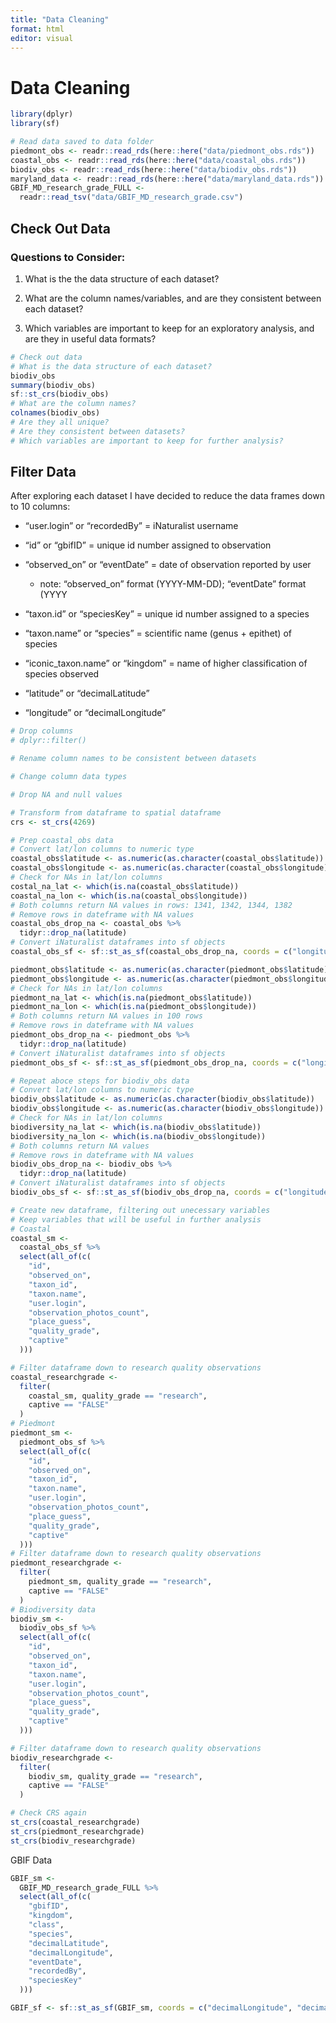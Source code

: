 ```yaml
---
title: "Data Cleaning"
format: html
editor: visual
---
```


# Data Cleaning

```r
library(dplyr)
library(sf)

# Read data saved to data folder
piedmont_obs <- readr::read_rds(here::here("data/piedmont_obs.rds"))
coastal_obs <- readr::read_rds(here::here("data/coastal_obs.rds"))
biodiv_obs <- readr::read_rds(here::here("data/biodiv_obs.rds"))
maryland_data <- readr::read_rds(here::here("data/maryland_data.rds"))
GBIF_MD_research_grade_FULL <-
  readr::read_tsv("data/GBIF_MD_research_grade.csv")
```

## Check Out Data

### Questions to Consider:

1.  What is the the data structure of each dataset?

2.  What are the column names/variables, and are they consistent between each dataset?

3.  Which variables are important to keep for an exploratory analysis, and are they in useful data formats?

```r
# Check out data
# What is the data structure of each dataset?
biodiv_obs
summary(biodiv_obs)
sf::st_crs(biodiv_obs)
# What are the column names?
colnames(biodiv_obs)
# Are they all unique?
# Are they consistent between datasets?
# Which variables are important to keep for further analysis?
```

## Filter Data

After exploring each dataset I have decided to reduce the data frames down to 10 columns:

-   "user.login" or "recordedBy" = iNaturalist username

-   "id" or "gbifID" = unique id number assigned to observation

-   "observed_on" or "eventDate" = date of observation reported by user

    -   note: "observed_on" format (YYYY-MM-DD); "eventDate" format (YYYY

-   "taxon.id" or "speciesKey" = unique id number assigned to a species

-   "taxon.name" or "species" = scientific name (genus + epithet) of species

-   "iconic_taxon.name" or "kingdom" = name of higher classification of species observed

-   "latitude" or "decimalLatitude"

-   "longitude" or "decimalLongitude"

```r
# Drop columns
# dplyr::filter()

# Rename column names to be consistent between datasets

# Change column data types

# Drop NA and null values

# Transform from dataframe to spatial dataframe
crs <- st_crs(4269)
```

```r
# Prep coastal_obs data
# Convert lat/lon columns to numeric type
coastal_obs$latitude <- as.numeric(as.character(coastal_obs$latitude))
coastal_obs$longitude <- as.numeric(as.character(coastal_obs$longitude))
# Check for NAs in lat/lon columns
costal_na_lat <- which(is.na(coastal_obs$latitude))
coastal_na_lon <- which(is.na(coastal_obs$longitude))
# Both columns return NA values in rows: 1341, 1342, 1344, 1382
# Remove rows in dateframe with NA values
coastal_obs_drop_na <- coastal_obs %>%
  tidyr::drop_na(latitude)
# Convert iNaturalist dataframes into sf objects
coastal_obs_sf <- sf::st_as_sf(coastal_obs_drop_na, coords = c("longitude", "latitude"), crs = crs)
```

```r
piedmont_obs$latitude <- as.numeric(as.character(piedmont_obs$latitude))
piedmont_obs$longitude <- as.numeric(as.character(piedmont_obs$longitude))
# Check for NAs in lat/lon columns
piedmont_na_lat <- which(is.na(piedmont_obs$latitude))
piedmont_na_lon <- which(is.na(piedmont_obs$longitude))
# Both columns return NA values in 100 rows
# Remove rows in dateframe with NA values
piedmont_obs_drop_na <- piedmont_obs %>%
  tidyr::drop_na(latitude)
# Convert iNaturalist dataframes into sf objects
piedmont_obs_sf <- sf::st_as_sf(piedmont_obs_drop_na, coords = c("longitude", "latitude"), crs = crs)
```

```r
# Repeat aboce steps for biodiv_obs data
# Convert lat/lon columns to numeric type
biodiv_obs$latitude <- as.numeric(as.character(biodiv_obs$latitude))
biodiv_obs$longitude <- as.numeric(as.character(biodiv_obs$longitude))
# Check for NAs in lat/lon columns
biodiversity_na_lat <- which(is.na(biodiv_obs$latitude))
biodiversity_na_lon <- which(is.na(biodiv_obs$longitude))
# Both columns return NA values
# Remove rows in dateframe with NA values
biodiv_obs_drop_na <- biodiv_obs %>%
  tidyr::drop_na(latitude)
# Convert iNaturalist dataframes into sf objects
biodiv_obs_sf <- sf::st_as_sf(biodiv_obs_drop_na, coords = c("longitude", "latitude"), crs = crs)
```

```r
# Create new dataframe, filtering out unecessary variables
# Keep variables that will be useful in further analysis
# Coastal
coastal_sm <-
  coastal_obs_sf %>%
  select(all_of(c(
    "id",
    "observed_on",
    "taxon_id",
    "taxon.name",
    "user.login",
    "observation_photos_count",
    "place_guess",
    "quality_grade",
    "captive"
  )))

# Filter dataframe down to research quality observations
coastal_researchgrade <-
  filter(
    coastal_sm, quality_grade == "research",
    captive == "FALSE"
  )
# Piedmont
piedmont_sm <-
  piedmont_obs_sf %>%
  select(all_of(c(
    "id",
    "observed_on",
    "taxon_id",
    "taxon.name",
    "user.login",
    "observation_photos_count",
    "place_guess",
    "quality_grade",
    "captive"
  )))
# Filter dataframe down to research quality observations
piedmont_researchgrade <-
  filter(
    piedmont_sm, quality_grade == "research",
    captive == "FALSE"
  )
# Biodiversity data
biodiv_sm <-
  biodiv_obs_sf %>%
  select(all_of(c(
    "id",
    "observed_on",
    "taxon_id",
    "taxon.name",
    "user.login",
    "observation_photos_count",
    "place_guess",
    "quality_grade",
    "captive"
  )))

# Filter dataframe down to research quality observations
biodiv_researchgrade <-
  filter(
    biodiv_sm, quality_grade == "research",
    captive == "FALSE"
  )
```

```r
# Check CRS again
st_crs(coastal_researchgrade)
st_crs(piedmont_researchgrade)
st_crs(biodiv_researchgrade)
```

GBIF Data

```r
GBIF_sm <-
  GBIF_MD_research_grade_FULL %>%
  select(all_of(c(
    "gbifID",
    "kingdom",
    "class",
    "species",
    "decimalLatitude",
    "decimalLongitude",
    "eventDate",
    "recordedBy",
    "speciesKey"
  )))

GBIF_sf <- sf::st_as_sf(GBIF_sm, coords = c("decimalLongitude", "decimalLatitude"), crs = crs)
```
